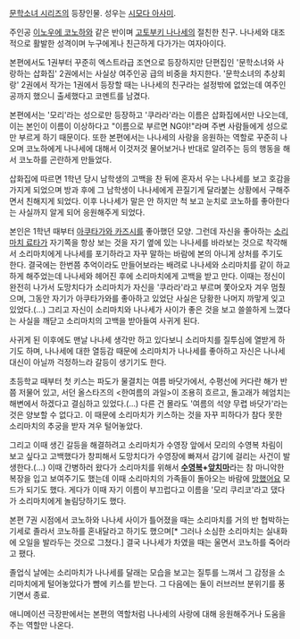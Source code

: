 [[문학소녀 시리즈]]의 등장인물. 성우는 [[시모다 아사미]].

주인공 [[이노우에 코노하]]와 같은 반이며 [[고토부키 나나세]]의 절친한 친구. 나나세와 대조적으로 활발한 성격이며 누구에게나 친근하게 다가가는 여자아이다.

본편에서도 1권부터 꾸준히 엑스트라급 조연으로 등장하지만 단편집인 '문학소녀와 사랑하는 삽화집' 2권에서는 사실상 여주인공 급의 비중을 차지한다. '문학소녀의 추상회랑' 2권에서 작가는 1권에서 등장할 때는 나나세의 친구라는 설정밖에 없었는데 여주인공까지 했으니 출세했다고 코멘트를 남겼다.

본편에서는 '모리'라는 성으로만 등장하고 '쿠라라'라는 이름은 삽화집에서만 나오는데, 이는 본인이 이름이 이상하다고 "이름으로 부르면 NG야!"라며 주변 사람들에게 성으로만 부르게 하기 때문이다. 또한 본편에서는 나나세의 사랑을 응원하는 역할로 꾸준히 나오며 코노하에게 나나세에 대해서 이것저것 물어보거나 반대로 알려주는 등의 행동을 해서 코노하를 곤란하게 만들었다.

삽화집에 따르면 1학년 당시 남학생의 고백을 찬 뒤에 혼자서 우는 나나세를 보고 호감을 가지게 되었으며 방과 후에 그 남학생이 나나세에게 끈질기게 달라붙는 상황에서 구해주면서 친해지게 되었다. 이후 나나세가 말은 안 하지만 척 보고 눈치로 코노하를 좋아한다는 사실까지 알게 되어 응원해주게 되었다.

본인은 1학년 때부터 [[아쿠타가와 카즈시]]를 좋아했던 모양. 그런데 자신을 좋아하는 [[소리마치 료타]]가 자기쪽을 항상 보는 것을 자기 옆에 있는 나나세를 바라보는 것으로 착각해서 소리마치에게 나나세를 포기하라고 자꾸 말하는 바람에 본의 아니게 상처를 주기도 한다. 결국에는 한번쯤 추억이라도 만들어보라는 배려로 나나세와 소리마치를 같이 하교하게 해주었는데 나나세와 헤어진 후에 소리마치에게 고백을 받고 만다. 이때는 정신이 완전히 나가서 도망치다가 소리마치가 자신을 '쿠라라'라고 부르며 쫓아오자 겨우 멈췄으며, 그동안 자기가 아쿠타가와를 좋아하고 있었단 사실은 당황한 나머지 까맣게 잊고 있었다.(...) 그리고 자신이 소리마치와 나나세가 사이가 좋은 것을 보고 쓸쓸하게 느꼈다는 사실을 깨닫고 소리마치의 고백을 받아들여 사귀게 된다.

사귀게 된 이후에도 맨날 나나세 생각만 하고 있다보니 소리마치를 질투심에 열받게 하기도 하며, 나나세에 대한 열등감 때문에 소리마치가 나나세를 좋아하고 자신은 나나세 대신이 아닐까 걱정하느라 갈등이 생기기도 한다.

초등학교 때부터 첫 키스는 파도가 물결치는 여름 바닷가에서, 수평선에 커다란 해가 반쯤 저물어 있고, 서던 올스타즈의 <한여름의 과일>이 조용히 흐르고, 돌고래가 헤엄치는 해변에서 하겠다고 결심하고 있었다.(...) 다른 건 몰라도 '여름의 석양 무렵 바닷가'라는 것은 양보할 수 없다고. 이 때문에 소리마치가 키스하는 것을 자꾸 피하다가 참다 못한 소리마치의 추궁을 받자 겨우 털어놓았다.

그리고 이때 생긴 갈등을 해결하려고 소리마치가 수영장 앞에서 모리의 수영복 차림이 보고 싶다고 고백했다가 창피해서 도망치다가 수영장에 빠져서 감기에 걸리는 사건이 발생한다.(...) 이때 간병하러 왔다가 소리마치를 위해서 '''[[수영복]]+[[앞치마]]'''라는 참 마니악한 복장을 입고 보여주기도 했는데 이때 소리마치의 가족들이 돌아오는 바람에 [[망했어요]] 모드가 되기도 했다. 게다가 이때 자기 이름이 부끄럽다고 이름을 '모리 쿠리코'라고 댔다가 소리마치에게 놀림당하기도 했다.

본편 7권 시점에서 코노하와 나나세 사이가 틀어졌을 때는 소리마치를 거의 반 협박하는 기세로 졸라서 코노하를 혼내달라고 하기도 했으며[* 그러나 소심한 소리마치는 실내화에 오일을 발라두는 것으로 그쳤다.] 결국 나나세가 차였을 때는 울면서 코노하를 죽어라고 팼다.

졸업식 날에는 소리마치가 나나세를 달래는 모습을 보고는 질투를 느껴서 그 감정을 소리마치에게 털어놓았다가 뺨에 키스를 받는다. 그 다음에는 둘이 러브러브 분위기를 풍기면서 종료.

애니메이션 극장판에서는 본편의 역할처럼 나나세의 사랑에 대해 응원해주거나 도움을 주는 역할만 나온다.
